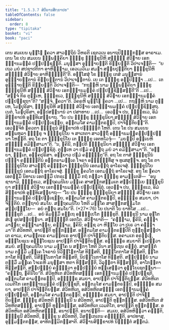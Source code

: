 ```yaml
---
title: "1.5.3.7 ສໍວິຘານສິກ຺ຂາປທ"
tableOfContents: false
sidebar:
  order: 8
type: "tipitaka"
basket: "vi"
book: "paci"
---
```



<DynamicBreadcrumb />

<Division number="180" book="paci">

<Paragraph number="589" book="paci">
ເຕນ ສມເຍນ ພຸທ຺ໂຘ ຠຄວາ ສາວຕ຺ຖິຍໍ ວິຫຣຕິ ເຊຕວເນ ອນາຖປິຓ຺ຑິກສ຺ສ ອາຣາເມ. ເຕນ ໂຂ ປນ ສມເຍນ ຉພ຺ພຄ຺ຄິຍາ ຠິກ຺ຂູ ຠິກ຺ຂຸນີຫິ ສທ຺ຘິໍ ສໍວິຘາຍ ເອກທ຺ຘານມຄ຺ຄໍ ປຏິປຊ຺ຊນ຺ຕິ. ມນຸສ຺ສາ ອຸຊ຺ຌາຍນ຺ຕິ ຂິຍ຺ຍນ຺ຕິ ວິປາເຈນ຺ຕິ—  “ຍເຖວ ມຍໍ ສປຊາປຕິກາ ອາຫິຓ຺ຑາມ, ເອວເມວິເມ ສມຓາ ສກ຺ຍປຸຕ຺ຕິຍາ ຠິກ຺ຂຸນີຫິ ສທ຺ຘິໍ ສໍວິຘາຍ ອາຫິຓ຺ຑນ຺ຕີ”ຕິ.
</Paragraph>

<Paragraph number="590" book="paci">
ອສ຺ໂສສຸໍ ໂຂ ຠິກ຺ຂູ ເຕສໍ ມນຸສ຺ສານໍ ອຸຊ຺ຌາຍນ຺ຕານໍ ຂິຍ຺ຍນ຺ຕານໍ ວິປາເຈນ຺ຕານໍ. ເຍ ເຕ ຠິກ຺ຂູ ອປ຺ປິຈ຺ຉາ …ເປ…  ເຕ ອຸຊ຺ຌາຍນ຺ຕິ ຂິຍ຺ຍນ຺ຕິ ວິປາເຈນ຺ຕິ—  “ກຖຎ຺ຫິ ນາມ ຉພ຺ພຄ຺ຄິຍາ ຠິກ຺ຂູ ຠິກ຺ຂຸນີຫິ ສທ຺ຘິໍ ສໍວິຘາຍ ເອກທ຺ຘານມຄ຺ຄໍ ປຏິປຊ຺ຊິສ຺ສນ຺ຕີ”ຕິ …ເປ…  “ສຈ຺ຈໍ ກິຣ ຕຸມ຺ເຫ, ຠິກ຺ຂເວ, ຠິກ຺ຂຸນີຫິ ສທ຺ຘິໍ ສໍວິຘາຍ ເອກທ຺ຘານມຄ຺ຄໍ ປຏິປຊ຺ຊຖາ”ຕິ? “ສຈ຺ຈໍ, ຠຄວາ”ຕິ. ວິຄຣຫິ ພຸທ຺ໂຘ ຠຄວາ …ເປ…  ກຖຎ຺ຫິ ນາມ ຕຸມ຺ເຫ, ໂມຆປຸຣິສາ, ຠິກ຺ຂຸນີຫິ ສທ຺ຘິໍ ສໍວິຘາຍ ເອກທ຺ຘານມຄ຺ຄໍ ປຏິປຊ຺ຊິສ຺ສຖ. ເນຕໍ, ໂມຆປຸຣິສາ, ອປ຺ປສນ຺ນານໍ ວາ ປສາທາຍ …ເປ…  ເອວຎ຺ຈ ປນ, ຠິກ຺ຂເວ, ອິມໍ ສິກ຺ຂາປທໍ ອຸທ຺ທິເສຍ຺ຍາຖ.
</Paragraph>

<Paragraph number="591" book="paci">
<Emphasis>“ໂຍ ປນ ຠິກ຺ຂຸ ຠິກ຺ຂຸນິຍາ ສທ຺ຘິໍ ສໍວິຘາຍ ເອກທ຺ຘານມຄ຺ຄໍ ປຏິປຊ຺ເຊຍ຺ຍ, ອນ຺ຕມໂສ ຄາມນ຺ຕຣມ຺ປິ, ປາຈິຕ຺ຕິຍນ຺”</Emphasis>ຕິ.
</Paragraph>

<Paragraph number="592" book="paci">
ເອວຎ຺ຈິທໍ ຠຄວຕາ ຠິກ຺ຂູນໍ ສິກ຺ຂາປທໍ ປຎ຺ຎຕ຺ຕໍ ໂຫຕິ.
</Paragraph>

</Division>
<Division number="181" book="paci">

<Paragraph number="593" book="paci">
ເຕນ ໂຂ ປນ ສມເຍນ ສມ຺ພຫຸລາ ຠິກ຺ຂູ ຈ ຠິກ຺ຂຸນິໂຍ ຈ ສາເກຕາ ສາວຕ຺ຖິໍ ອທ຺ຘານມຄ຺ຄປ຺ປຏິປນ຺ນາ ໂຫນ຺ຕິ. ອຖ ໂຂ ຕາ ຠິກ຺ຂຸນິໂຍ ເຕ ຠິກ຺ຂູ ເອຕທໂວຈຸໍ—  “ມຍມ຺ປິ ອຍ຺ເຍຫິ ສທ຺ຘິໍ ຄມິສ຺ສາມາ”ຕິ. “ນ, ຠຄິນີ, ກປ຺ປຕິ ຠິກ຺ຂຸນິຍາ ສທ຺ຘິໍ ສໍວິຘາຍ ເອກທ຺ຘານມຄ຺ຄໍ ປຏິປຊ຺ຊິຕຸໍ. ຕຸມ຺ເຫ ວາ ປຐມໍ ຄຈ຺ຉຖ ມຍໍ ວາ ຄມິສ຺ສາມາ”ຕິ. “ອຍ຺ຍາ, ຠນ຺ເຕ, ອຄ຺ຄປຸຣິສາ. ອຍ຺ຍາວ ປຐມໍ ຄຈ຺ຉນ຺ຕູ”ຕິ. ອຖ ໂຂ ຕາສໍ ຠິກ຺ຂຸນີນໍ ປຈ຺ຉາ ຄຈ຺ຉນ຺ຕີນໍ ອນ຺ຕຣາມຄ຺ເຄ ໂຈຣາ ອຈ຺ຉິນ຺ທິໍສຸ ຈ ທູເສສຸຎ຺ຈ. ອຖ ໂຂ ຕາ ຠິກ຺ຂຸນິໂຍ ສາວຕ຺ຖິໍ ຄນ຺ຕ຺ວາ ຠິກ຺ຂຸນີນໍ ເອຕມຕ຺ຖໍ ອາໂຣເຈສຸໍ. ຠິກ຺ຂຸນິໂຍ ຠິກ຺ຂູນໍ ເອຕມຕ຺ຖໍ ອາໂຣເຈສຸໍ. ຠິກ຺ຂູ ຠຄວໂຕ ເອຕມຕ຺ຖໍ ອາໂຣເຈສຸໍ.
</Paragraph>

<Paragraph number="594" book="paci">
ອຖ ໂຂ ຠຄວາ ເອຕສ຺ມິໍ ນິທາເນ ເອຕສ຺ມິໍ ປກຣເຓ ຘມ຺ມິໍ ກຖໍ ກຕ຺ວາ ຠິກ຺ຂູ ອາມນ຺ເຕສິ—  “ອນຸຊານາມິ, ຠິກ຺ຂເວ, ສຕ຺ຖຄມນີເຍ ມຄ຺ເຄ ສາສງ຺ກສມ຺ມເຕ ສປ຺ປຏິຠເຍ ຠິກ຺ຂຸນິຍາ ສທ຺ຘິໍ ສໍວິຘາຍ ເອກທ຺ຘານມຄ຺ຄໍ ປຏິປຊ຺ຊິຕຸໍ. ເອວຎ຺ຈ ປນ, ຠິກ຺ຂເວ, ອິມໍ ສິກ຺ຂາປທໍ ອຸທ຺ທິເສຍ຺ຍາຖ—
</Paragraph>

</Division>
<Division number="182" book="paci">

<Paragraph number="595" book="paci">
<Emphasis>“ໂຍ ປນ ຠິກ຺ຂຸ ຠິກ຺ຂຸນິຍາ ສທ຺ຘິໍ ສໍວິຘາຍ ເອກທ຺ຘານມຄ຺ຄໍ ປຏິປຊ຺ເຊຍ຺ຍ, ອນ຺ຕມໂສ ຄາມນ຺ຕຣມ຺ປິ, ອຎ຺ຎຕ຺ຣ ສມຍາ, ປາຈິຕ຺ຕິຍໍ. ຕຕ຺ຖາຍໍ ສມໂຍ. ສຕ຺ຖຄມນີໂຍ ໂຫຕິ ມຄ຺ໂຄ ສາສງ຺ກສມ຺ມໂຕ ສປ຺ປຏິຠໂຍ—  ອຍໍ ຕຕ຺ຖ ສມໂຍ”</Emphasis>ຕິ. (*27*:<Emphasis>76</Emphasis>)
</Paragraph>

</Division>
<Division number="183" book="paci">

<Paragraph number="596" book="paci">
<Emphasis>ໂຍ ປນາ</Emphasis>ຕິ ໂຍ ຍາທິໂສ …ເປ…  <Emphasis>ຠິກ຺ຂູ</Emphasis>ຕິ …ເປ…  ອຍໍ ອິມສ຺ມິໍ ອຕ຺ເຖ ອຘິປ຺ເປໂຕ ຠິກ຺ຂູຕິ.
</Paragraph>

<Paragraph number="597" book="paci">
<Emphasis>ຠິກ຺ຂຸນີ</Emphasis> ນາມ ອຸຠໂຕສໍເຆ ອຸປສມ຺ປນ຺ນາ.
</Paragraph>

<Paragraph number="598" book="paci">
<Emphasis>ສທ຺ຘິນ຺</Emphasis>ຕິ ເອກໂຕ.
</Paragraph>

<Paragraph number="599" book="paci">
<Emphasis>ສໍວິຘາຍາ</Emphasis>ຕິ—  “ຄຈ຺ຉາມ, ຠຄິນິ, ຄຈ຺ຉາມາຍ຺ຍ; ຄຈ຺ຉາມາຍ຺ຍ, ຄຈ຺ຉາມ, ຠຄິນິ; ອຊ຺ຊ ວາ ຫິຍ຺ໂຍ ວາ ປເຣ ວາ ຄຈ຺ຉາມາ”ຕິ ສໍວິທຫຕິ, ອາປຕ຺ຕິ ທຸກ຺ກຏສ຺ສ.
</Paragraph>

<Paragraph number="600" book="paci">
<Emphasis>ອນ຺ຕມໂສ ຄາມນ຺ຕຣມ຺ປີ</Emphasis>ຕິ ກຸກ຺ກຸຏສມ຺ປາເຕ ຄາເມ, ຄາມນ຺ຕເຣ ຄາມນ຺ຕເຣ ອາປຕ຺ຕິ ປາຈິຕ຺ຕິຍສ຺ສ. ອຄາມເກ ອຣຎ຺ເຎ, ອທ຺ຘໂຍຊເນ ອທ຺ຘໂຍຊເນ ອາປຕ຺ຕິ ປາຈິຕ຺ຕິຍສ຺ສ.
</Paragraph>

<Paragraph number="601" book="paci">
<Emphasis>ອຎ຺ຎຕ຺ຣ ສມຍາ</Emphasis>ຕິ ຐເປຕ຺ວາ ສມຍໍ.
</Paragraph>

<Paragraph number="602" book="paci">
<Emphasis>ສຕ຺ຖຄມນີໂຍ</Emphasis> ນາມ ມຄ຺ໂຄ ນ ສກ຺ກາ ໂຫຕິ ວິນາ ສຕ຺ເຖນ ຄນ຺ຕຸໍ.
</Paragraph>

<Paragraph number="603" book="paci">
<Emphasis>ສາສງ຺ກໍ</Emphasis> ນາມ ຕສ຺ມິໍ ມຄ຺ເຄ ໂຈຣານໍ ນິວິຏ຺ໂຐກາໂສ ທິສ຺ສຕິ, ຠຸຕ຺ໂຕກາໂສ ທິສ຺ສຕິ, ຐິໂຕກາໂສ ທິສ຺ສຕິ, ນິສິນ຺ໂນກາໂສ ທິສ຺ສຕິ, ນິປນ຺ໂນກາໂສ ທິສ຺ສຕິ.
</Paragraph>

<Paragraph number="604" book="paci">
<Emphasis>ສປ຺ປຏິຠຍໍ</Emphasis> ນາມ ຕສ຺ມິໍ ມຄ຺ເຄ ໂຈເຣຫິ ມນຸສ຺ສາ ຫຕາ ທິສ຺ສນ຺ຕິ, ວິລຸຕ຺ຕາ ທິສ຺ສນ຺ຕິ, ອາໂກຏິຕາ ທິສ຺ສນ຺ຕິ, ສປ຺ປຏິຠຍໍ ຄນ຺ຕ຺ວາ ອປ຺ປຏິຠຍໍ ທສ຺ເສຕ຺ວາ ອຸຍ຺ໂຍເຊຕພ຺ພາ—  “ຄຈ຺ຉຖ, ຠຄິນິໂຍ”ຕິ.
</Paragraph>

</Division>
<Division number="184" book="paci">

<Paragraph number="605" book="paci">
ສໍວິທຫິເຕ ສໍວິທຫິຕສຎ຺ຎີ ເອກທ຺ຘານມຄ຺ຄໍ ປຏິປຊ຺ຊຕິ, ອນ຺ຕມໂສ ຄາມນ຺ຕຣມ຺ປິ, ອຎ຺ຎຕ຺ຣ ສມຍາ, ອາປຕ຺ຕິ ປາຈິຕ຺ຕິຍສ຺ສ. ສໍວິທຫິເຕ ເວມຕິໂກ ເອກທ຺ຘານມຄ຺ຄໍ ປຏິປຊ຺ຊຕິ, ອນ຺ຕມໂສ ຄາມນ຺ຕຣມ຺ປິ, ອຎ຺ຎຕ຺ຣ ສມຍາ, ອາປຕ຺ຕິ ປາຈິຕ຺ຕິຍສ຺ສ. ສໍວິທຫິເຕ, ອສໍວິທຫິຕສຎ຺ຎີ ເອກທ຺ຘານມຄ຺ຄໍ ປຏິປຊ຺ຊຕິ, ອນ຺ຕມໂສ ຄາມນ຺ຕຣມ຺ປິ, ອຎ຺ຎຕ຺ຣ ສມຍາ, ອາປຕ຺ຕິ ປາຈິຕ຺ຕິຍສ຺ສ.
</Paragraph>

<Paragraph number="606" book="paci">
ຠິກ຺ຂຸ ສໍວິທຫຕິ ຠິກ຺ຂຸນີ ນ ສໍວິທຫຕິ, ອາປຕ຺ຕິ ທຸກ຺ກຏສ຺ສ. ອສໍວິທຫິເຕ ສໍວິທຫິຕສຎ຺ຎີ, ອາປຕ຺ຕິ ທຸກ຺ກຏສ຺ສ. ອສໍວິທຫິເຕ ເວມຕິໂກ, ອາປຕ຺ຕິ ທຸກ຺ກຏສ຺ສ. ອສໍວິທຫິເຕ ອສໍວິທຫິຕສຎ຺ຎີ, ອນາປຕ຺ຕິ.
</Paragraph>

</Division>
<Division number="185" book="paci">

<Paragraph number="607" book="paci">
ອນາປຕ຺ຕິ—  ສມເຍ, ອສໍວິທຫິຕ຺ວາ ຄຈ຺ຉຕິ, ຠິກ຺ຂຸນີ ສໍວິທຫຕິ, ຠິກ຺ຂຸ ນ ສໍວິທຫຕິ, ວິສງ຺ເກເຕນ ຄຈ຺ຉນ຺ຕິ, ອາປທາສຸ, ອຸມ຺ມຕ຺ຕກສ຺ສ, ອາທິກມ຺ມິກສ຺ສາຕິ.

</Paragraph>
</Division>

<Paragraph number="608" type="center" book="paci">
ສໍວິຘານສິກ຺ຂາປທໍ ນິຏ຺ຐິຕໍ ສຕ຺ຕມໍ.
</Paragraph>